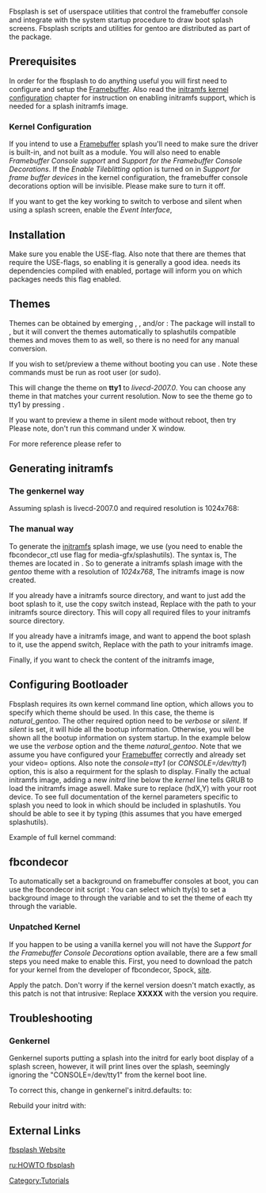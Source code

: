 Fbsplash is set of userspace utilities that control the framebuffer console and integrate with the system startup procedure to draw boot splash screens. Fbsplash scripts and utilities for gentoo are distributed as part of the {{Package|media-gfx/splashutils}} package.

== Prerequisites ==
In order for the fbsplash to do anything useful you will first need to configure and setup the [[Framebuffer]]. Also read the [[Initramfs#Kernel_Configuration|initramfs kernel configuration]] chapter for instruction on enabling initramfs support, which is needed for a splash initramfs image.

=== Kernel Configuration ===

If you intend to use a [[Framebuffer]] splash you'll need to make sure the driver is built-in, and not built as a module. You will also need to enable ''Framebuffer Console support'' and ''Support for the Framebuffer Console Decorations''. If the ''Enable Tileblitting'' option is turned on in ''Support for frame buffer devices'' in the kernel configuration, the framebuffer console decorations option will be invisible. Please make sure to turn it off.
{{Kernel|Kernel optional framebuffer configuration|<pre>
Device Drivers ->
    Graphics support ->
        <*> Support for frame buffer devices  --->
            Console display driver support  --->
                <*> Framebuffer Console support
                [ ] Enable Tile Blitting Support
                [*] Support for the Framebuffer Console Decorations
</pre>}}

If you want to get the {{Key|F2}} key working to switch to verbose and silent when using a splash screen, enable the ''Event Interface'',
{{Kernel|enabling the Event Interface|<pre>
Device Drivers --->
    Input Device Support --->
        <*> Event Interface
</pre>}}

== Installation ==
Make sure you enable the {{EnableFlag|fbcondecor}} USE-flag. Also note that there are themes that require the {{USEFlag|mng}} USE-flags, so enabling it is generally a good idea. {{Package|media-gfx/splashutils}} needs its dependencies compiled with {{EnableFlag|static-libs}} enabled, portage will inform you on which packages needs this flag enabled.
{{Root|emerge -avN splashutils}}

== Themes ==
Themes can be obtained by emerging {{Package|media-gfx/splash-themes-livecd}}, {{Package|media-gfx/splash-themes-gentoo}}, and/or {{Package|media-gfx/bootsplash-themes}}:
{{Root|emerge -av splash-themes-gentoo splash-themes-livecd bootsplash-themes}}
The {{Package|media-gfx/bootsplash-themes}} package will install to {{Path|/etc/bootsplash}}, but it will convert the themes automatically to splashutils compatible themes and moves them to {{Path|/etc/splash/}} as well, so there is no need for any manual conversion.

If you wish to set/preview a theme without booting you can use {{Codeline|splash_manager}}.  Note these commands must be run as root user (or sudo).
{{Root|<nowiki>splash_manager -c set --theme=livecd-2007.0 --tty=1</nowiki>}}

This will change the theme on '''tty1''' to ''livecd-2007.0''. You can choose any theme in {{Path|/etc/splash}} that matches your current resolution. Now to see the theme go to tty1 by pressing {{Key|Ctrl+Alt+F1}}.

If you want to preview a theme in silent mode without reboot, then try
{{Root|<nowiki>splash_manager -c demo -t livecd-2007.0 -m s --steps=100</nowiki>}}
Please note, don't run this command under X window.

For more reference please refer to
{{Root|<nowiki>splash_manager --help</nowiki>}}

== Generating initramfs ==

=== The genkernel way ===

Assuming splash is livecd-2007.0 and required resolution is 1024x768:
{{Root|<nowiki>genkernel initramfs --splash=livecd-2007.0 --splash-res=1024x768 ...</nowiki>}}

=== The manual way ===

To generate the [[initramfs]] splash image, we use {{Codeline|splash_geninitramfs}} (you need to enable the fbcondecor_ctl use flag for media-gfx/splashutils). The syntax is,
{{Root|<nowiki>splash_geninitramfs --verbose --res NxN --generate /boot/initramfs-bootsplash theme</nowiki>}}
The themes are located in {{Path|/etc/splash}}. So to generate a initramfs splash image with the ''gentoo'' theme with a resolution of ''1024x768'',
{{Root|<nowiki>splash_geninitramfs --verbose --res 1024x768 --generate /boot/initramfs-bootsplash gentoo</nowiki>}}
The {{Path|/boot/initramfs-bootsplash}} initramfs image is now created.

If you already have a initramfs source directory, and want to just add the boot splash to it, use the copy switch instead,
{{Root|<nowiki>splash_geninitramfs --verbose --res NxN --copy /path/to/initramfsdir theme</nowiki>}}
Replace {{Path|/path/to/initramfsdir}} with the path to your initramfs source directory. This will copy all required files to your initramfs source directory.

If you already have a initramfs image, and want to append the boot splash to it, use the append switch,
{{Root|<nowiki>splash_geninitramfs --verbose --res NxN --append /path/to/initramfsimage theme</nowiki>}}
Replace {{Path|/path/to/initramfsimage}} with the path to your initramfs image.

Finally, if you want to check the content of the initramfs image,
{{Root|<nowiki>zcat /path/to/initramfsimage  | cpio --list</nowiki>}}

== Configuring Bootloader ==
Fbsplash requires its own kernel command line option, which allows you to specify which theme should be used. In this case, the theme is ''natural_gentoo''. The other required option need to be ''verbose'' or ''silent''. If ''silent'' is set, it will hide all the bootup information. Otherwise, you will be shown all the bootup information on system startup. In the example below we use the ''verbose'' option and the theme ''natural_gentoo''. Note that we assume you have configured your [[Framebuffer]] correctly and already set your video= options. Also note the ''console=tty1'' (or ''CONSOLE=/dev/tty1'') option, this is also a requirment for the splash to display. Finally the actual initramfs image, adding a new ''initrd'' line below the ''kernel'' line tells GRUB to load the initramfs image aswell. Make sure to replace (hdX,Y) with your root device.
{{File|/boot/grub/grub.conf|<pre>
...
kernel /vmlinuz... video=... splash=verbose,theme:natural_gentoo console=tty1
initrd (hdX,Y)/boot/initramfs-bootsplash
..
</pre>}}
To see full documentation of the kernel parameters specific to splash you need to look in {{Path|/usr/share/doc/splashutils*/kernel_parameters}} which should be included in splashutils. You should be able to see it by typing (this assumes that you have emerged splashutils).
{{Command|less /usr/share/doc/splashutils*/kernel_parameters}}

Example of full kernel command:
{{Codeline|<pre>
video=inteldrmfb:1920x1200-32@60 splash=silent,fadein,theme:livecd-2007.0 quiet console=tty1
</pre>}}

== fbcondecor ==
To automatically set a background on framebuffer consoles at boot, you can use the fbcondecor init script :
{{Root|rc-update add fbcondecor default}}
You can select which tty(s) to set a background image to through the {{Codeline|FBCONDECOR_TTYS}} variable and to set the theme of each tty through the {{Codeline|FBCONDECOR_TTY_MAP}} variable.
{{File|/etc/conf.d/fbcondecor|<pre>
# On which TTYs should fbcondecor be enabled? Defaults to RC_TTY_NUMBER.
# FBCONDECOR_TTYS="1 2 3 4 5 6"

# Allows to set different themes on different consoles
# format: "<console>:<theme> <console>:<theme> (...)"
# FBCONDECOR_TTY_MAP="1:emergence"

</pre>}}
=== Unpatched Kernel ===

If you happen to be using a vanilla kernel you will not have the ''Support for the Framebuffer Console Decorations'' option available, there are a few small steps you need make to enable this. First, you need to download the patch for your kernel from the developer of fbcondecor, Spock, [http://dev.gentoo.org/~spock/projects/fbcondecor/ site].

Apply the patch. Don't worry if the kernel version doesn't match exactly, as this patch is not that intrusive:
{{Root|cd /usr/src/linux}}
{{Root|wget http://dev.gentoo.org/~spock/projects/fbcondecor/archive/fbcondecor-XXXXX.patch}}
{{Root|patch -p1 < fbcondecor-XXXXX.patch}}
Replace '''XXXXX''' with the version you require.

== Troubleshooting ==
=== Genkernel ===
Genkernel suports putting a splash into the initrd for early boot display of a splash screen, however, it will print lines over the splash, seemingly ignoring the "CONSOLE=/dev/tty1" from the kernel boot line.

To correct this, change in genkernel's initrd.defaults:
{{file|/usr/share/genkernel/defaults/initrd.defaults|
<pre>CONSOLE=/dev/console</pre>}}
to:
{{file|/usr/share/genkernel/defaults/initrd.defaults|
<pre>CONSOLE=/dev/tty1</pre>}}

Rebuild your initrd with:
{{Root|<nowiki>genkernel ramdisk --splash=name-of-splash --splash-res=your-resolution</nowiki>}}

== External Links ==
[http://fbsplash.alanhaggai.org/ fbsplash Website]

[[ru:HOWTO fbsplash]]

[[Category:Tutorials]]